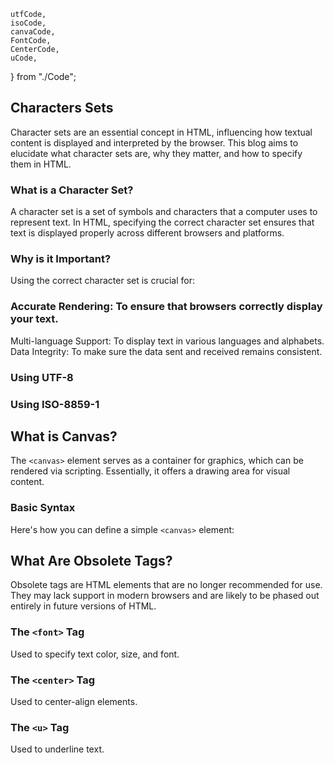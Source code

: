 	utfCode,
	isoCode,
	canvaCode,
	FontCode,
	CenterCode,
	uCode,
} from "./Code";

## Characters Sets

Character sets are an essential concept in HTML, influencing how textual content is displayed and interpreted by the browser. This blog aims to elucidate what character sets are, why they matter, and how to specify them in HTML.

### What is a Character Set?

A character set is a set of symbols and characters that a computer uses to represent text. In HTML, specifying the correct character set ensures that text is displayed properly across different browsers and platforms.

### Why is it Important?

Using the correct character set is crucial for:

### Accurate Rendering: To ensure that browsers correctly display your text.

Multi-language Support: To display text in various languages and alphabets.
Data Integrity: To make sure the data sent and received remains consistent.

### Using UTF-8

<CodePreview code={utfCode} file="index.html" />

### Using ISO-8859-1

<CodePreview code={isoCode} file="index.html" />

## What is Canvas?

The `<canvas>` element serves as a container for graphics, which can be rendered via scripting. Essentially, it offers a drawing area for visual content.

### Basic Syntax

Here's how you can define a simple `<canvas>` element:

<CodePreview code={canvaCode} file="index.html" />

## What Are Obsolete Tags?

Obsolete tags are HTML elements that are no longer recommended for use. They may lack support in modern browsers and are likely to be phased out entirely in future versions of HTML.

### The `<font>` Tag

Used to specify text color, size, and font.

<CodePreview code={FontCode} file="index.html" />

### The `<center>` Tag

Used to center-align elements.

<CodePreview code={CenterCode} file="index.html" />

### The `<u>` Tag

Used to underline text.

<CodePreview code={uCode} file="index.html" />

<SuccessNote content="Other tags are mentioned in next pages" />
